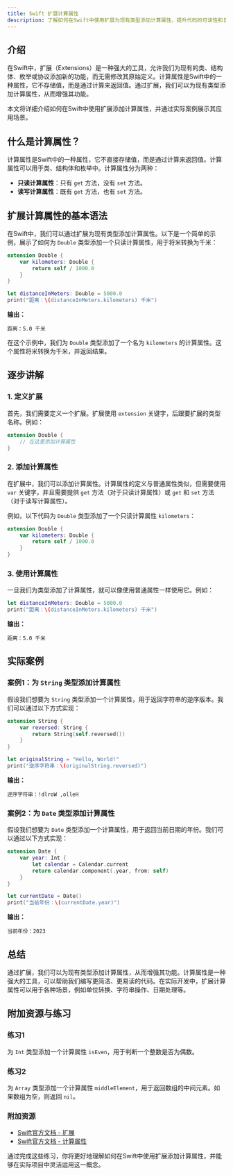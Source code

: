 ```yaml
---
title: Swift 扩展计算属性
description: 了解如何在Swift中使用扩展为现有类型添加计算属性，提升代码的可读性和复用性。
---
```


## 介绍

在Swift中，扩展（Extensions）是一种强大的工具，允许我们为现有的类、结构体、枚举或协议添加新的功能，而无需修改其原始定义。计算属性是Swift中的一种属性，它不存储值，而是通过计算来返回值。通过扩展，我们可以为现有类型添加计算属性，从而增强其功能。

本文将详细介绍如何在Swift中使用扩展添加计算属性，并通过实际案例展示其应用场景。

## 什么是计算属性？

计算属性是Swift中的一种属性，它不直接存储值，而是通过计算来返回值。计算属性可以用于类、结构体和枚举中。计算属性分为两种：

- **只读计算属性**：只有 `get` 方法，没有 `set` 方法。
- **读写计算属性**：既有 `get` 方法，也有 `set` 方法。

## 扩展计算属性的基本语法

在Swift中，我们可以通过扩展为现有类型添加计算属性。以下是一个简单的示例，展示了如何为 `Double` 类型添加一个只读计算属性，用于将米转换为千米：

```swift
extension Double {
    var kilometers: Double {
        return self / 1000.0
    }
}

let distanceInMeters: Double = 5000.0
print("距离：\(distanceInMeters.kilometers) 千米")
```

**输出：**
```
距离：5.0 千米
```

在这个示例中，我们为 `Double` 类型添加了一个名为 `kilometers` 的计算属性。这个属性将米转换为千米，并返回结果。

## 逐步讲解

### 1. 定义扩展

首先，我们需要定义一个扩展。扩展使用 `extension` 关键字，后跟要扩展的类型名称。例如：

```swift
extension Double {
    // 在这里添加计算属性
}
```

### 2. 添加计算属性

在扩展中，我们可以添加计算属性。计算属性的定义与普通属性类似，但需要使用 `var` 关键字，并且需要提供 `get` 方法（对于只读计算属性）或 `get` 和 `set` 方法（对于读写计算属性）。

例如，以下代码为 `Double` 类型添加了一个只读计算属性 `kilometers`：

```swift
extension Double {
    var kilometers: Double {
        return self / 1000.0
    }
}
```

### 3. 使用计算属性

一旦我们为类型添加了计算属性，就可以像使用普通属性一样使用它。例如：

```swift
let distanceInMeters: Double = 5000.0
print("距离：\(distanceInMeters.kilometers) 千米")
```

**输出：**
```
距离：5.0 千米
```

## 实际案例

### 案例1：为 `String` 类型添加计算属性

假设我们想要为 `String` 类型添加一个计算属性，用于返回字符串的逆序版本。我们可以通过以下方式实现：

```swift
extension String {
    var reversed: String {
        return String(self.reversed())
    }
}

let originalString = "Hello, World!"
print("逆序字符串：\(originalString.reversed)")
```

**输出：**
```
逆序字符串：!dlroW ,olleH
```

### 案例2：为 `Date` 类型添加计算属性

假设我们想要为 `Date` 类型添加一个计算属性，用于返回当前日期的年份。我们可以通过以下方式实现：

```swift
extension Date {
    var year: Int {
        let calendar = Calendar.current
        return calendar.component(.year, from: self)
    }
}

let currentDate = Date()
print("当前年份：\(currentDate.year)")
```

**输出：**
```
当前年份：2023
```

## 总结

通过扩展，我们可以为现有类型添加计算属性，从而增强其功能。计算属性是一种强大的工具，可以帮助我们编写更简洁、更易读的代码。在实际开发中，扩展计算属性可以用于各种场景，例如单位转换、字符串操作、日期处理等。

## 附加资源与练习

### 练习1

为 `Int` 类型添加一个计算属性 `isEven`，用于判断一个整数是否为偶数。

### 练习2

为 `Array` 类型添加一个计算属性 `middleElement`，用于返回数组的中间元素。如果数组为空，则返回 `nil`。

### 附加资源

- [Swift官方文档 - 扩展](https://docs.swift.org/swift-book/LanguageGuide/Extensions.html)
- [Swift官方文档 - 计算属性](https://docs.swift.org/swift-book/LanguageGuide/Properties.html#ID259)

通过完成这些练习，你将更好地理解如何在Swift中使用扩展添加计算属性，并能够在实际项目中灵活运用这一概念。